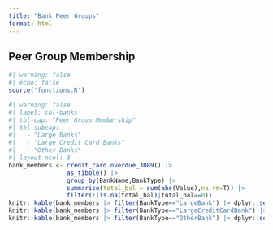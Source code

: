 ---
title: "Bank Peer Groups"
format: html
---

## Peer Group Membership {#sec-peers}

```{r}
#| warning: false
#| echo: false
source('functions.R')
``` 


```{r}
#| warning: false
#| label: tbl-banks
#| tbl-cap: "Peer Group Membership"
#| tbl-subcap: 
#|   - "Large Banks"
#|   - "Large Credit Card Banks"
#|   - "Other Banks"
#| layout-ncol: 3
bank_members <- credit_card.overdue_3089() |> 
                as_tibble() |> 
                group_by(BankName,BankType) |> 
                summarise(total_bal = sum(abs(Value),na.rm=T)) |>
                filter(!(is.na(total_bal)|total_bal==0))
knitr::kable(bank_members |> filter(BankType=="LargeBank") |> dplyr::select(BankName)) 
knitr::kable(bank_members |> filter(BankType=="LargeCreditCardBank") |> dplyr::select(BankName))
knitr::kable(bank_members |> filter(BankType=="OtherBank") |> dplyr::select(BankName))
```

